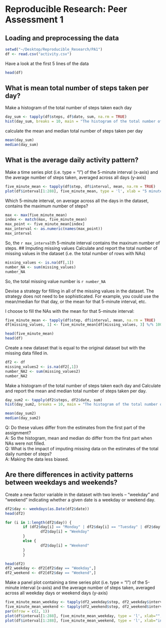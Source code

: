 # Reproducible Research: Peer Assessment 1


## Loading and preprocessing the data

```r
setwd("~/Desktop/Reproducible_Research/PA1")
df <- read.csv("activity.csv")
```

Have a look at the first 5 lines of the data
```r
head(df)
```

## What is mean total number of steps taken per day?

Make a histogram of the total number of steps taken each day
```r
day_sum <- tapply(df$steps, df$date, sum, na.rm = TRUE)
hist(day_sum, breaks = 10, main = "The histogram of the total number of steps taken each day")
```

calculate the mean and median total number of steps taken per day
```r
mean(day_sum)
median(day_sum)
```

## What is the average daily activity pattern?
Make a time series plot (i.e. type = "l") of the 5-minute interval (x-axis) and the average number of steps taken, averaged across all days (y-axis)
```r
five_minute_mean <- tapply(df$step, df$interval, mean, na.rm = TRUE)
plot(df$interval[1:288], five_minute_mean, type = 'l', xlab = "5 minutes interval in one day", ylab = "average number of steps taken")
```

Which 5-minute interval, on average across all the days in the dataset, contains the maximum number of steps?
```r
max <- max(five_minute_mean)
index <- match(max, five_minute_mean)
max_point <- five_minute_mean[index]
max_interval <- as.numeric(names(max_point))
max_interval
```
So, the `r max_interval`th 5-minute interval contains the maxinum number of steps.
## Imputing missing values
Calculate and report the total number of missing values in the dataset (i.e. the total number of rows with NAs)
```r
missing_values <- is.na(df[,1])
number_NA <- sum(missing_values)
number_NA
```
So, the total missing value number is `r number_NA`

Devise a strategy for filling in all of the missing values in the dataset. The strategy does not need to be sophisticated. For example, you could use the mean/median for that day, or the mean for that 5-minute interval, etc.

I choose to fill the NAs with the mean for that 5-minute interval:
```r
five_minute_mean <- tapply(df$step, df$interval, mean, na.rm = TRUE)
df[missing_values, 1] <- five_minute_mean[df[missing_values, 3] %/% 100 * 12 + (df[missing_values, 3]%%100) /5 + 1]

head(five_minute_mean)
head(df)
```

Create a new dataset that is equal to the original dataset but with the missing data filled in.
```r
df2 <- df
missing_values2 <- is.na(df2[,1])
number_NA2 <- sum(missing_values2)
number_NA2

```

Make a histogram of the total number of steps taken each day and Calculate and report the mean and median total number of steps taken per day.  
```r
day_sum2 <- tapply(df2$steps, df2$date, sum)
hist(day_sum2, breaks = 10, main = "The histogram of the total number of steps taken each day (NA filled)")

mean(day_sum2)
median(day_sum2)
```
Q: Do these values differ from the estimates from the first part of the assignment?  
A: So the histogram, mean and median do differ from the first part when NAs were not filled.  
Q: What is the impact of imputing missing data on the estimates of the total daily number of steps?  
A: Making the data less biased.   



## Are there differences in activity patterns between weekdays and weekends?

Create a new factor variable in the dataset with two levels – “weekday” and “weekend” indicating whether a given date is a weekday or weekend day.

```r
df2$day <- weekdays(as.Date(df2$date))
head(df2)

for (i in 1:length(df2$day)) {
        if (df2$day[i] == "Monday" | df2$day[i] == "Tuesday" | df2$day[i] == "Wednesday" | df2$day[i] == "Thursday" | df2$day[i] == "Friday") {
                df2$day[i] = "Weekday"
        }
        else {
                df2$day[i] = "Weekend"
        }
        }

head(df2)
df2_weekday <- df2[df2$day == "Weekday",]
df2_weekend <- df2[df2$day == "Weekend",]

```


Make a panel plot containing a time series plot (i.e. type = "l") of the 5-minute interval (x-axis) and the average number of steps taken, averaged across all weekday days or weekend days (y-axis)

```r
five_minute_mean_weekday <- tapply(df2_weekday$step, df2_weekday$interval, mean)
five_minute_mean_weekend <- tapply(df2_weekend$step, df2_weekend$interval, mean)
par(mfrow = c(2, 1))
plot(df$interval[1:288], five_minute_mean_weekday, type = 'l', xlab="", ylab = "number of steps", main = "weekdays")
plot(df$interval[1:288], five_minute_mean_weekend, type = 'l', xlab="interval", ylab = "", main = "weekends")
```

